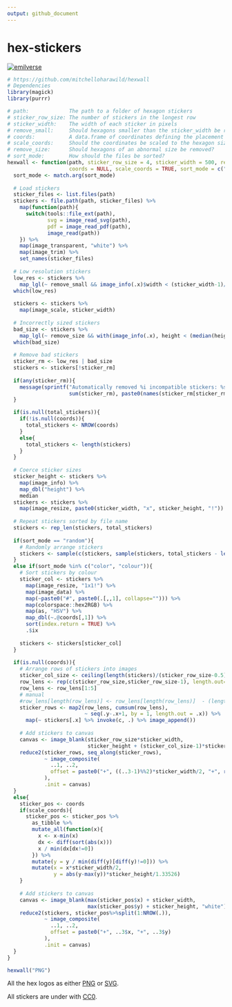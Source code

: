 ```yaml
---
output: github_document
---
```


# hex-stickers 

[![emilverse](https://img.shields.io/badge/emilverse-packages-blue.svg)](http://github.com/emilhvitfeldt/emilverse)

```r
# https://github.com/mitchelloharawild/hexwall
# Dependencies
library(magick)
library(purrr)

# path:             The path to a folder of hexagon stickers
# sticker_row_size: The number of stickers in the longest row
# sticker_width:    The width of each sticker in pixels
# remove_small:     Should hexagons smaller than the sticker_width be removed?
# coords:           A data.frame of coordinates defining the placement of hexagons
# scale_coords:     Should the coordinates be scaled to the hexagon size?
# remove_size:      Should hexagons of an abnormal size be removed?
# sort_mode:        How should the files be sorted?
hexwall <- function(path, sticker_row_size = 4, sticker_width = 500, remove_small = TRUE, total_stickers = NULL, remove_size = TRUE,
                    coords = NULL, scale_coords = TRUE, sort_mode = c("filename", "random", "color", "colour")){
  sort_mode <- match.arg(sort_mode)
  
  # Load stickers
  sticker_files <- list.files(path)
  stickers <- file.path(path, sticker_files) %>% 
    map(function(path){
      switch(tools::file_ext(path),
             svg = image_read_svg(path),
             pdf = image_read_pdf(path),
             image_read(path))
    }) %>%
    map(image_transparent, "white") %>%
    map(image_trim) %>%
    set_names(sticker_files)
  
  # Low resolution stickers
  low_res <- stickers %>%
    map_lgl(~ remove_small && image_info(.x)$width < (sticker_width-1)/2 && image_info(.x)$format != "svg")
  which(low_res)
  
  stickers <- stickers %>%
    map(image_scale, sticker_width)
  
  # Incorrectly sized stickers
  bad_size <- stickers %>%
    map_lgl(~ remove_size && with(image_info(.x), height < (median(height)-2) | height > (median(height) + 2)))
  which(bad_size)
  
  # Remove bad stickers
  sticker_rm <- low_res | bad_size
  stickers <- stickers[!sticker_rm]
  
  if(any(sticker_rm)){
    message(sprintf("Automatically removed %i incompatible stickers: %s",
                    sum(sticker_rm), paste0(names(sticker_rm[sticker_rm]), collapse = ", ")))
  }

  if(is.null(total_stickers)){
    if(!is.null(coords)){
      total_stickers <- NROW(coords)      
    }
    else{
      total_stickers <- length(stickers)
    }
  }
  
  # Coerce sticker sizes
  sticker_height <- stickers %>%
    map(image_info) %>%
    map_dbl("height") %>%
    median
  stickers <- stickers %>%
    map(image_resize, paste0(sticker_width, "x", sticker_height, "!"))
  
  # Repeat stickers sorted by file name
  stickers <- rep_len(stickers, total_stickers)
  
  if(sort_mode == "random"){
    # Randomly arrange stickers
    stickers <- sample(c(stickers, sample(stickers, total_stickers - length(stickers), replace = TRUE))) 
  }
  else if(sort_mode %in% c("color", "colour")){
    # Sort stickers by colour
    sticker_col <- stickers %>% 
      map(image_resize, "1x1!") %>%
      map(image_data) %>%
      map(~paste0("#", paste0(.[,,1], collapse=""))) %>%
      map(colorspace::hex2RGB) %>%
      map(as, "HSV") %>%
      map_dbl(~.@coords[,1]) %>%
      sort(index.return = TRUE) %>%
      .$ix
    
    stickers <- stickers[sticker_col]
  }
  
  if(is.null(coords)){
    # Arrange rows of stickers into images
    sticker_col_size <- ceiling(length(stickers)/(sticker_row_size-0.5))
    row_lens <- rep(c(sticker_row_size,sticker_row_size-1), length.out=sticker_col_size)
    row_lens <- row_lens[1:5]
    # manual
    #row_lens[length(row_lens)] <- row_lens[length(row_lens)]  - (length(stickers) - sum(row_lens))
    sticker_rows <- map2(row_lens, cumsum(row_lens),
                         ~ seq(.y-.x+1, by = 1, length.out = .x)) %>%
      map(~ stickers[.x] %>% invoke(c, .) %>% image_append())
    
    # Add stickers to canvas
    canvas <- image_blank(sticker_row_size*sticker_width, 
                          sticker_height + (sticker_col_size-1)*sticker_height/1.33526, "white")
    reduce2(sticker_rows, seq_along(sticker_rows), 
            ~ image_composite(
              ..1, ..2,
              offset = paste0("+", ((..3-1)%%2)*sticker_width/2, "+", round((..3-1)*sticker_height/1.33526))
            ),
            .init = canvas)
  }
  else{
    sticker_pos <- coords
    if(scale_coords){
      sticker_pos <- sticker_pos %>% 
        as_tibble %>%
        mutate_all(function(x){
          x <- x-min(x)
          dx <- diff(sort(abs(x)))
          x / min(dx[dx!=0])
        }) %>%
        mutate(y = y / min(diff(y)[diff(y)!=0])) %>%
        mutate(x = x*sticker_width/2,
               y = abs(y-max(y))*sticker_height/1.33526)
    }
    
    # Add stickers to canvas
    canvas <- image_blank(max(sticker_pos$x) + sticker_width, 
                          max(sticker_pos$y) + sticker_height, "white")
    reduce2(stickers, sticker_pos%>%split(1:NROW(.)), 
            ~ image_composite(
              ..1, ..2,
              offset = paste0("+", ..3$x, "+", ..3$y)
            ),
            .init = canvas)
  }
}

hexwall("PNG")
```

All the hex logos as either [PNG](PNG/) or [SVG](SVG/).

All stickers are under with [CC0](LICENSE.md).
